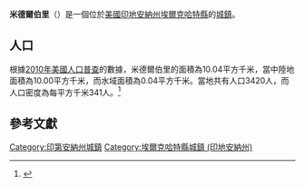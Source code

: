 {{noteTA
|G1=USState
|G2=地名
|G3=Unit
}}
{{Infobox settlement
|name            = 米德爾伯里
|native_name = Middlebury
|settlement_type          = [[鎮|城鎮]]
|image_skyline            = Elkhart County Indiana Incorporated and Unincorporated areas Middlebury Highlighted 1848924.svg
|imagesize                = 250px
|image_map                = 
|mapsize                  = 
|subdivision_type         = [[世界政區索引|國家]]
|subdivision_type1        = [[美国州份|州份]]
|subdivision_type2        = [[印地安納州行政區劃|縣]]
|subdivision_name         = [[美国|美国]]
|subdivision_name1        = [[印地安納州|印地安納州]]
|subdivision_name2        = [[埃爾克哈特縣_(印地安納州)|埃爾克哈特縣]]
|elevation_ft             = 748
|elevation_m              = 228
|timezone                 = [[北美东部时区|CST]]
|area_total_km2           = 10.04
|area_land_km2            = 10.00
|area_water_km2           = 0.04
|area_total_sq_mi         = 
|area_land_sq_mi          = 
|area_water_sq_mi         = 
|population_as_of         = [[2010年美國人口普查|2010]]
|population_footnotes     = 
|population_total         = 3420
|population_density_km2   = auto
|population_density_sq_mi = auto
|utc_offset               = -65
|coordinates              = {{coord|41|40|26|N|85|42|34|W|display=inline,title}}
| coor_pinpoint           = 
| coordinates_footnotes   = 
|timezone_DST             = EDT
|utc_offset_DST           = -4
|postal_code_type         = [[美國郵區編號|郵區編號]]
|postal_code              = 46540
|area_code                = {{link-en|电话区号574|Area code 574|574}}
|blank_name = [[地名信息系统|GNIS ID]]
|blank_info = 439113<ref name="GNIS">{{cite gnis|439113|Middlebury}}</ref>
}}
'''米德爾伯里'''（{{lang-en|Middlebury}}）是一個位於[[美國|美國]][[印地安納州|印地安納州]][[埃爾克哈特縣_(印地安納州)|埃爾克哈特縣]]的[[鎮|城鎮]]。

== 人口 ==
根據[[2010年美國人口普查|2010年美國人口普查]]的數據，米德爾伯里的面積為10.04平方千米，當中陸地面積為10.00平方千米，而水域面積為0.04平方千米。當地共有人口3420人，而人口密度為每平方千米341人。<ref name="GR8">{{cite web|url=http://factfinder2.census.gov|publisher=[[美国人口调查局|美国人口调查局]]|accessdate=2011-05-14|title=American FactFinder|archive-date=2013-09-11|archive-url=https://web.archive.org/web/20130911234518/http://factfinder2.census.gov/|dead-url=no}}</ref>

== 參考文獻 ==
{{reflist}}
{{埃爾克哈特縣 (印地安納州)}}
{{Illinois-geo-stub}}
{{DEFAULTSORT:Middlebury, Indiana}}
[[Category:印第安納州城鎮|Category:印第安納州城鎮]]
[[Category:埃爾克哈特縣城鎮_(印地安納州)|Category:埃爾克哈特縣城鎮 (印地安納州)]]